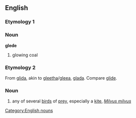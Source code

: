 == English ==
=== Etymology 1 ===
{{etystub}}
=== Noun ===
'''glede'''
# glowing coal
=== Etymology 2 ===
From {{AS.}} [[glida]], akin to {{Icel.}} [[gleetha]]/[[gleea]], {{Sw.}} [[glada]]. Compare [[glide]].
=== Noun ===
# any of several [[bird]]s of [[prey]], especially a [[kite]], ''[[Milvus milvus]]''
[[Category:English nouns]]